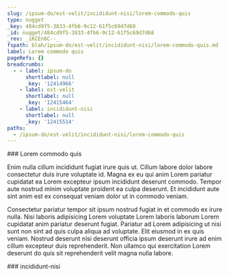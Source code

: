 ```yaml
---
slug: /ipsum-do/est-velit/incididunt-nisi/lorem-commodo-quis
type: nugget
_key: 484cd9f5-3833-4fb6-9c12-61f5c69d7d68
_id: nugget/484cd9f5-3833-4fb6-9c12-61f5c69d7d68
_rev: _iKCEn6C--_
fspath: blah/ipsum-do/est-velit/incididunt-nisi/lorem-commodo-quis.md
label: Lorem commodo quis
pageRefs: {}
breadcrumbs:
  - - label: ipsum-do
      shortlabel: null
      _key: '12414966'
    - label: est-velit
      shortlabel: null
      _key: '12415464'
    - label: incididunt-nisi
      shortlabel: null
      _key: '12415514'
paths:
  - /ipsum-do/est-velit/incididunt-nisi/lorem-commodo-quis
---
```


<NuggetArea>
<Nugget slug="/ipsum-do/est-velit/incididunt-nisi/lorem-commodo-quis" type="nugget" _key="484cd9f5-3833-4fb6-9c12-61f5c69d7d68" _id="nugget/484cd9f5-3833-4fb6-9c12-61f5c69d7d68" _rev="_iKCEn6C--_" fspath="blah/ipsum-do/est-velit/incididunt-nisi/lorem-commodo-quis.md" label="Lorem commodo quis" paths="/ipsum-do/est-velit/incididunt-nisi/lorem-commodo-quis">
<NuggetBody>
### Lorem commodo quis

Enim nulla cillum incididunt fugiat irure quis ut. Cillum labore dolor labore consectetur duis irure voluptate id. Magna ex eu qui anim Lorem pariatur cupidatat ea Lorem excepteur ipsum incididunt deserunt commodo. Tempor aute nostrud minim voluptate proident ea culpa deserunt. Et incididunt aute sint anim est ex consequat veniam dolor ut in commodo veniam.

Consectetur pariatur tempor sit ipsum nostrud fugiat in et commodo ex irure nulla. Nisi laboris adipisicing Lorem voluptate Lorem laboris laborum Lorem cupidatat anim pariatur deserunt fugiat. Pariatur ad Lorem adipisicing ut nisi sunt non sint ad quis culpa aliqua ad voluptate. Elit eiusmod in ex quis veniam. Nostrud deserunt nisi deserunt officia ipsum deserunt irure ad enim cillum excepteur duis reprehenderit. Non ullamco qui exercitation Lorem deserunt do quis sit reprehenderit velit magna nulla labore.

</NuggetBody>
<Breadcrumbs>
<Crumbs>
<Crumb _key="12414966" label="ipsum-do" /><Crumb _key="12415464" label="est-velit" /><Crumb _key="12415514" label="incididunt-nisi" />
</Crumbs>
</Breadcrumbs>
</Nugget>

<NuggetsInbound>
</NuggetsInbound>
<NuggetsOutbound>
</NuggetsOutbound>
</NuggetArea>
<PassagesInbound>
<Passage direction="inbound" type="passage" _key="12415514" _id="passage/12415514" _rev="_iKCEn6---_" label="incididunt-nisi" passage="incididunt-nisi" fspath="blah/ipsum-do/est-velit/incididunt-nisi" paths="/ipsum-do/est-velit/incididunt-nisi" slug="/ipsum-do/est-velit/incididunt-nisi">
<NuggetBody>
### incididunt-nisi

</NuggetBody>
<Breadcrumbs>
<Crumbs>
<Crumb _key="12414966" label="ipsum-do" /><Crumb _key="12415464" label="est-velit" />
</Crumbs>
</Breadcrumbs>
</Passage>

</PassagesInbound>
<PassagesOutbound>
</PassagesOutbound>